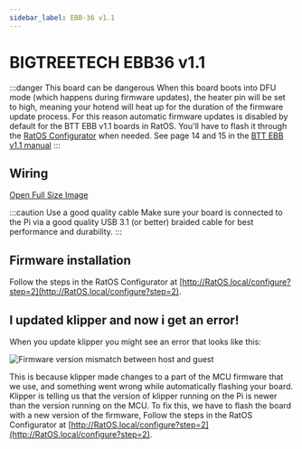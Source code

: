 ```yaml
---
sidebar_label: EBB-36 v1.1
---
```



# BIGTREETECH EBB36 v1.1

:::danger This board can be dangerous
When this board boots into DFU mode (which happens during firmware updates), the heater pin will be set to high, meaning your hotend will heat up for the duration of the firmware update process.
For this reason automatic firmware updates is disabled by default for the BTT EBB v1.1 boards in RatOS. You'll have to flash it through the [RatOS Configurator](http://RatOS.local/configure?step=2) when needed.
See page 14 and 15 in the [BTT EBB v1.1 manual](<https://github.com/bigtreetech/EBB/blob/master/EBB%20CAN%20V1.1%20(STM32G0B1)/EBB42%20CAN%20V1.1/BIGTREETECH%20EBB42%20CAN%20V1.1%20User%20Manual.pdf>)
:::

## Wiring

<WiringSVG width="100%" height={null} />

[Open Full Size Image](_media/ebb36-wiring.svg)

:::caution Use a good quality cable
Make sure your board is connected to the Pi via a good quality USB 3.1 (or better) braided cable for best performance and durability.
:::

## Firmware installation

Follow the steps in the RatOS Configurator at [http://RatOS.local/configure?step=2](http://RatOS.local/configure?step=2).

## I updated klipper and now i get an error!

When you update klipper you might see an error that looks like this:

![Firmware version mismatch between host and guest](/img/firmware_version_mismatch.png)

This is because klipper made changes to a part of the MCU firmware that we use, and something went wrong while automatically flashing your board. Klipper is telling us that the version of klipper running on the Pi is newer than the version running on the MCU. To fix this, we have to flash the board with a new version of the firmware, Follow the steps in the RatOS Configurator at [http://RatOS.local/configure?step=2](http://RatOS.local/configure?step=2).

